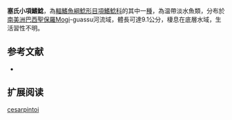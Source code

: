 {{Speciesbox
| name = 塞氏小項鰭鯰
| image = 
| image_width = 250px
| status = NE
| status_system = IUCN3.1
| genus = Glanidium
| species = cesarpintoi
| authority = [[Ihering|Ihering]], 1928
| synonyms = 
}}
'''塞氏小項鰭鯰'''，為[[輻鰭魚綱|輻鰭魚綱]][[鯰形目|鯰形目]][[項鰭鯰科|項鰭鯰科]]的其中一[[種|種]]，為温帶淡水魚類，分布於[[南美洲|南美洲]][[巴西|巴西]][[聖保羅|聖保羅]]Mogi-guassu河流域，體長可達9.1公分，棲息在底層水域，生活習性不明。
==参考文献==
*{{FishBase_species|genus=Glanidium|species=cesarpintoi|year=2015|month=5}}

== 扩展阅读 ==
{{refbegin}}
{{wikispecies-inline|Glanidium cesarpintoi|塞氏小項鰭鯰}}
{{refend}}
{{Taxonbar|from=Q5484438}}

[[Category:小項鰭鯰屬|cesarpintoi]]
